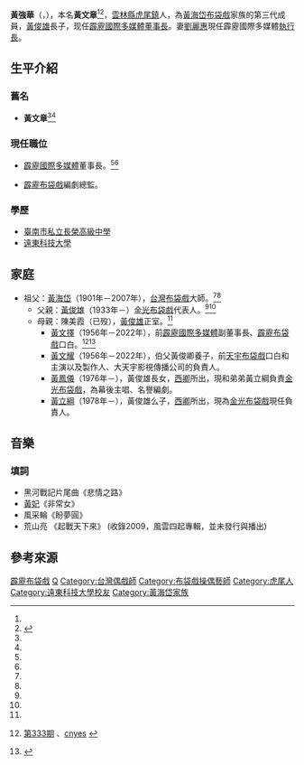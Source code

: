 {{notability unreferenced|time=2010-11-15T14:06:04+00:00}}
{{藝人
| 姓名 = 黃強華
| 類型 = 幕後
| 圖片 = Pili International Multimedia Chris Huang at Taipei Game Show 20150128.jpg
| 圖片尺寸 = 
| 圖片簡介 = 黃強華
| 本名 = 黃文章<ref name="wealth20091112"/><ref name="appledaily20140325"/><ref name="businesstoday20141009"/>
| 羅馬拼音 = 
| 英文名 = Chris Huang
| 暱稱 = 十車書
| 其他藝名 = 
| 國籍 = {{ROC}}
| 籍貫 = {{TWN}}[[雲林縣|雲林縣]][[虎尾鎮|虎尾鎮]]
| 出生日期 = {{birth date and age|1955|01|16}}<ref name="appledaily20140325"/>
| 出生地點 = {{TWN}}[[雲林縣|雲林縣]][[虎尾鎮|虎尾鎮]]
| 逝世日期 = 
| 逝世地點 = 
| 職業 = [[霹靂國際多媒體|霹靂國際多媒體]][[董事長|董事長]]<ref name="appledaily20140325"/><ref name="businesstoday20141009"/>
| 語言 = 
| 教育程度 = [[臺南市私立長榮高級中學|臺南市私立長榮高級中學]]<br/>遠東技術學院（今[[遠東科技大學|遠東科技大學]]）企業管理科<ref name="appledaily20140325"/>
| 宗教信仰 = 
| 配偶 = 劉麗惠
| 兒女 = [[黃亮勛|黃亮勛]]、[[黃政嘉|黃政嘉]]
| 父母 = 父：[[黃俊雄|黃俊雄]]<br>母：陳美霞<ref name="wealth20091112"/>
| 音樂類型 = 
| 演奏樂器 = 
| 出道地點 = 
| 出道作 = 
| 出道日期 = 
| 代表作 = 
| 活躍年代 = 
| 唱片公司 = 
| 經紀公司 = 
| 網站 = [[霹靂網|霹靂網]]
| 相關團體 = 
| 獎項 = 
| IMDb = 1502099
}}
'''黃強華'''（{{lang-en|Chris Huang}}，{{bd|1955年|1月16日|||H黄}}），本名'''黃文章'''<ref name="appledaily20140325"/><ref name="businesstoday20141009">{{cite web|url=http://www.businesstoday.com.tw/article-content-80444-111063|title=霹靂國際多媒體榮耀布袋戲——黃強華、黃文擇傳家風立典範|date=2014年10月9日|author=呂宗耀|work=《今周刊》929期|access-date=2017年3月26日|archive-date=2017年3月27日|archive-url=https://web.archive.org/web/20170327080603/http://www.businesstoday.com.tw/article-content-80444-111063|dead-url=no}}</ref>，[[雲林縣|雲林縣]][[虎尾鎮|虎尾鎮]]人，為[[黃海岱|黃海岱]][[布袋戲|布袋戲]]家族的第三代成員，[[黃俊雄|黃俊雄]]長子，现任[[霹靂國際多媒體|霹靂國際多媒體]][[董事長|董事長]]。妻[[劉麗惠_(霹靂國際多媒體)|劉麗惠]]現任霹靂國際多媒體[[執行長|執行長]]。

==生平介紹==
===舊名===
*'''黃文章'''<ref name="wealth20091112"/><ref name="appledaily20140325"/>

===現任職位===
*[[霹靂國際多媒體|霹靂國際多媒體]]董事長。<ref name="wealth20091112"/><ref name="appledaily20140325"/>

*[[霹靂布袋戲|霹靂布袋戲]]編劇總監。

===學歷===
*[[臺南市私立長榮高級中學|臺南市私立長榮高級中學]]
*[[遠東科技大學|遠東科技大學]]

==家庭==
*祖父：[[黃海岱|黃海岱]]（1901年－2007年），[[台灣|台灣]][[布袋戲|布袋戲]]大師。<ref name="wealth20091112"/><ref name="appledaily20140325"/>
**父親：[[黃俊雄|黃俊雄]]（1933年－）[[金光布袋戲|金光布袋戲]]代表人。<ref name="wealth20091112"/><ref name="appledaily20140325"/>
**母親：陳美霞（已歿），[[黃俊雄|黃俊雄]]正室。<ref name="wealth20091112"/>
***[[黃文擇|黃文擇]]（1956年－2022年），前[[霹靂國際多媒體|霹靂國際多媒體]]副董事長、[[霹靂布袋戲|霹靂布袋戲]]口白。<ref name="wealth20091112">{{cite web|url=http://magazine.chinatimes.com/wealth/20091112000949-300205|title=黃俊雄家族在傳統與創新間的掙扎|date=2009年11月12日|author=陳彥淳|work=《財訊》|access-date=2017年3月26日|archive-date=2017年5月17日|archive-url=https://web.archive.org/web/20170517191538/http://magazine.chinatimes.com/wealth/20091112000949-300205|dead-url=no}}[http://www.wealth.com.tw/article_period_in.aspx?nid=34 第333期] {{Wayback|url=http://www.wealth.com.tw/article_period_in.aspx?nid=34 |date=20170327075854 }}、[http://mag.cnyes.com/Magazine/M46/Series/20091113/ cnyes] {{Wayback|url=http://mag.cnyes.com/Magazine/M46/Series/20091113/ |date=20170327080616 }}</ref><ref name="appledaily20140325">{{cite news|url=http://www.appledaily.com.tw/appledaily/article/finance/20140325/35722071/|title=創業特別企畫：素還真幕後推手 黃文章 操血尿|date=2014年3月25日|author=高佳菁|location=臺北|publisher=台灣蘋果日報|accessdate=2017年3月26日|archive-date=2017年3月27日|archive-url=https://web.archive.org/web/20170327172922/http://www.appledaily.com.tw/appledaily/article/finance/20140325/35722071/|dead-url=no}}</ref>
***[[黃文耀|黃文耀]]（1956年－2022年），伯父黃俊卿養子，前[[天宇布袋戲|天宇布袋戲]]口白和主演以及製作人、大天宇影視傳播公司的負責人。
***[[黃鳳儀|黃鳳儀]]（1976年－），黃俊雄長女，[[西卿|西卿]]所出，現和弟弟黃立綱負責[[金光布袋戲|金光布袋戲]]，為幕後主唱、名譽編劇。
***[[黃立綱|黃立綱]]（1978年－），黃俊雄么子，[[西卿|西卿]]所出，現為[[金光布袋戲|金光布袋戲]]現任負責人。

==音樂==
===填詞===
* 黑河戰記片尾曲《悲情之路》
*[[黃妃|黃妃]]《非常女》
*風采輪《盼夢圓》
*荒山亮 《起戰天下來》 (收錄2009，風雲四起專輯，並未發行與播出)

== 參考來源 ==
{{reflist}}


[[Category:霹靂布袋戲|]]
[[Category:黃姓|Q]]
[[Category:台灣偶戲師|Category:台灣偶戲師]]
[[Category:布袋戲操偶藝師|Category:布袋戲操偶藝師]]
[[Category:虎尾人|Category:虎尾人]]
[[Category:遠東科技大學校友|Category:遠東科技大學校友]]
[[Category:黃海岱家族|Category:黃海岱家族]]